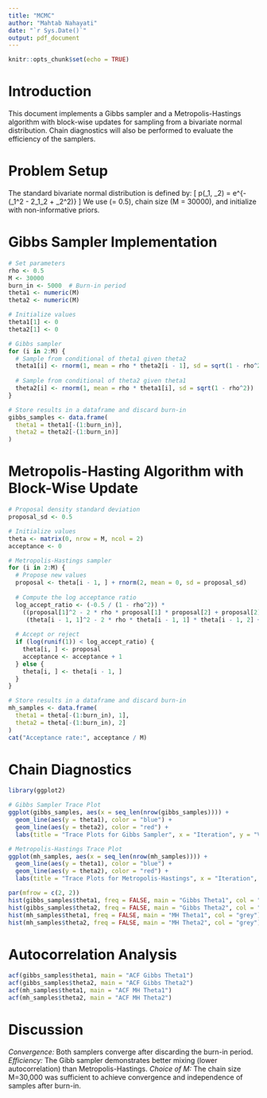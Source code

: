 ```yaml
---
title: "MCMC"
author: "Mahtab Nahayati"
date: "`r Sys.Date()`"
output: pdf_document
---
```



\newpage 
\tableofcontents 
\newpage

```r
knitr::opts_chunk$set(echo = TRUE)
```

# Introduction

This document implements a Gibbs sampler and a Metropolis-Hastings algorithm with block-wise updates for sampling from a bivariate normal distribution. Chain diagnostics will also be performed to evaluate the efficiency of the samplers.


# Problem Setup

The standard bivariate normal distribution is defined by:
\[
p(\theta_1, \theta_2) = \frac{1}{2\pi\sqrt{1-\rho^2}} e^{-\frac{1}{2(1-\rho^2)} (\theta_1^2 - 2\rho\theta_1\theta_2 + \theta_2^2)}
\]
We use \(\rho = 0.5\), chain size \(M = 30000\), and initialize with non-informative priors.

# Gibbs Sampler Implementation

```r

# Set parameters
rho <- 0.5
M <- 30000
burn_in <- 5000  # Burn-in period
theta1 <- numeric(M)
theta2 <- numeric(M)

# Initialize values
theta1[1] <- 0
theta2[1] <- 0

# Gibbs sampler
for (i in 2:M) {
  # Sample from conditional of theta1 given theta2
  theta1[i] <- rnorm(1, mean = rho * theta2[i - 1], sd = sqrt(1 - rho^2))
  
  # Sample from conditional of theta2 given theta1
  theta2[i] <- rnorm(1, mean = rho * theta1[i], sd = sqrt(1 - rho^2))
}

# Store results in a dataframe and discard burn-in
gibbs_samples <- data.frame(
  theta1 = theta1[-(1:burn_in)],
  theta2 = theta2[-(1:burn_in)]
)
```


# Metropolis-Hasting Algorithm with Block-Wise Update

```r
# Proposal density standard deviation
proposal_sd <- 0.5

# Initialize values
theta <- matrix(0, nrow = M, ncol = 2)
acceptance <- 0

# Metropolis-Hastings sampler
for (i in 2:M) {
  # Propose new values
  proposal <- theta[i - 1, ] + rnorm(2, mean = 0, sd = proposal_sd)
  
  # Compute the log acceptance ratio
  log_accept_ratio <- (-0.5 / (1 - rho^2)) * 
    ((proposal[1]^2 - 2 * rho * proposal[1] * proposal[2] + proposal[2]^2) -
     (theta[i - 1, 1]^2 - 2 * rho * theta[i - 1, 1] * theta[i - 1, 2] + theta[i - 1, 2]^2))
  
  # Accept or reject
  if (log(runif(1)) < log_accept_ratio) {
    theta[i, ] <- proposal
    acceptance <- acceptance + 1
  } else {
    theta[i, ] <- theta[i - 1, ]
  }
}

# Store results in a dataframe and discard burn-in
mh_samples <- data.frame(
  theta1 = theta[-(1:burn_in), 1],
  theta2 = theta[-(1:burn_in), 2]
)
cat("Acceptance rate:", acceptance / M)


```
# Chain Diagnostics

```r
library(ggplot2)

# Gibbs Sampler Trace Plot
ggplot(gibbs_samples, aes(x = seq_len(nrow(gibbs_samples)))) +
  geom_line(aes(y = theta1), color = "blue") +
  geom_line(aes(y = theta2), color = "red") +
  labs(title = "Trace Plots for Gibbs Sampler", x = "Iteration", y = "Value")

# Metropolis-Hastings Trace Plot
ggplot(mh_samples, aes(x = seq_len(nrow(mh_samples)))) +
  geom_line(aes(y = theta1), color = "blue") +
  geom_line(aes(y = theta2), color = "red") +
  labs(title = "Trace Plots for Metropolis-Hastings", x = "Iteration", y = "Value")


```

```r
par(mfrow = c(2, 2))
hist(gibbs_samples$theta1, freq = FALSE, main = "Gibbs Theta1", col = "grey")
hist(gibbs_samples$theta2, freq = FALSE, main = "Gibbs Theta2", col = "grey")
hist(mh_samples$theta1, freq = FALSE, main = "MH Theta1", col = "grey")
hist(mh_samples$theta2, freq = FALSE, main = "MH Theta2", col = "grey")

```


# Autocorrelation Analysis

```r
acf(gibbs_samples$theta1, main = "ACF Gibbs Theta1")
acf(gibbs_samples$theta2, main = "ACF Gibbs Theta2")
acf(mh_samples$theta1, main = "ACF MH Theta1")
acf(mh_samples$theta2, main = "ACF MH Theta2")


```
# Discussion

*Convergence:* Both samplers converge after discarding the burn-in period.
*Efficiency:* The Gibb sampler demonstrates better mixing (lower autocorrelation) than Metropolis-Hastings.
*Choice of M:* The chain size M=30,000 was sufficient to achieve convergence and independence of samples after burn-in.
